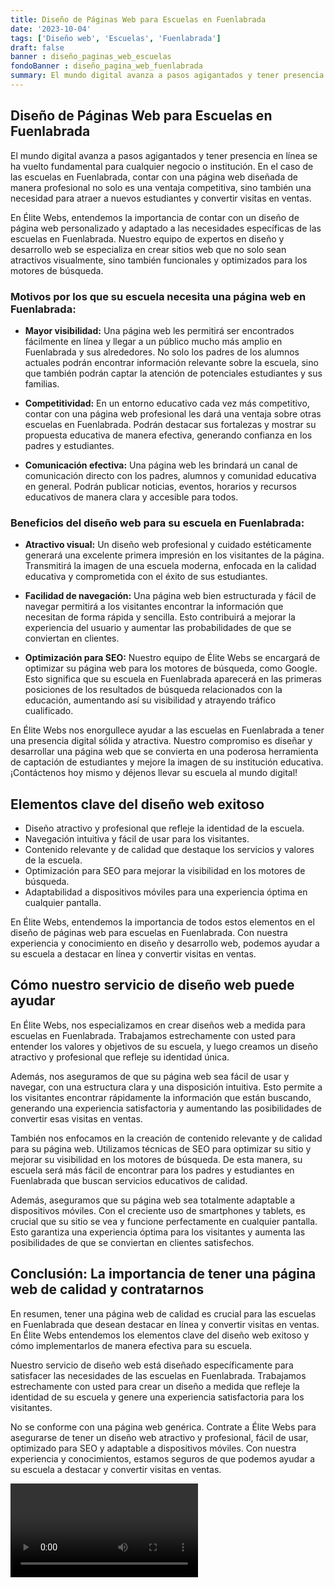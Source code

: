 ```yaml
---
title: Diseño de Páginas Web para Escuelas en Fuenlabrada
date: '2023-10-04'
tags: ['Diseño web', 'Escuelas', 'Fuenlabrada']
draft: false
banner : diseño_paginas_web_escuelas
fondoBanner : diseño_pagina_web_fuenlabrada
summary: El mundo digital avanza a pasos agigantados y tener presencia en línea se ha vuelto fundamental para cualquier negocio o institución. En el caso de las escuelas en Fuenlabrada, contar con una página web diseñada de manera profesional no solo es una ventaja competitiva, sino también una necesidad para atraer a nuevos estudiantes y convertir visitas en ventas.
---
```


## Diseño de Páginas Web para Escuelas en Fuenlabrada

El mundo digital avanza a pasos agigantados y tener presencia en línea se ha vuelto fundamental para cualquier negocio o institución. En el caso de las escuelas en Fuenlabrada, contar con una página web diseñada de manera profesional no solo es una ventaja competitiva, sino también una necesidad para atraer a nuevos estudiantes y convertir visitas en ventas.

En Élite Webs, entendemos la importancia de contar con un diseño de página web personalizado y adaptado a las necesidades específicas de las escuelas en Fuenlabrada. Nuestro equipo de expertos en diseño y desarrollo web se especializa en crear sitios web que no solo sean atractivos visualmente, sino también funcionales y optimizados para los motores de búsqueda.

### Motivos por los que su escuela necesita una página web en Fuenlabrada:

- **Mayor visibilidad:** Una página web les permitirá ser encontrados fácilmente en línea y llegar a un público mucho más amplio en Fuenlabrada y sus alrededores. No solo los padres de los alumnos actuales podrán encontrar información relevante sobre la escuela, sino que también podrán captar la atención de potenciales estudiantes y sus familias.

- **Competitividad:** En un entorno educativo cada vez más competitivo, contar con una página web profesional les dará una ventaja sobre otras escuelas en Fuenlabrada. Podrán destacar sus fortalezas y mostrar su propuesta educativa de manera efectiva, generando confianza en los padres y estudiantes.

- **Comunicación efectiva:** Una página web les brindará un canal de comunicación directo con los padres, alumnos y comunidad educativa en general. Podrán publicar noticias, eventos, horarios y recursos educativos de manera clara y accesible para todos.

### Beneficios del diseño web para su escuela en Fuenlabrada:

- **Atractivo visual:** Un diseño web profesional y cuidado estéticamente generará una excelente primera impresión en los visitantes de la página. Transmitirá la imagen de una escuela moderna, enfocada en la calidad educativa y comprometida con el éxito de sus estudiantes.

- **Facilidad de navegación:** Una página web bien estructurada y fácil de navegar permitirá a los visitantes encontrar la información que necesitan de forma rápida y sencilla. Esto contribuirá a mejorar la experiencia del usuario y aumentar las probabilidades de que se conviertan en clientes.

- **Optimización para SEO:** Nuestro equipo de Élite Webs se encargará de optimizar su página web para los motores de búsqueda, como Google. Esto significa que su escuela en Fuenlabrada aparecerá en las primeras posiciones de los resultados de búsqueda relacionados con la educación, aumentando así su visibilidad y atrayendo tráfico cualificado.

En Élite Webs nos enorgullece ayudar a las escuelas en Fuenlabrada a tener una presencia digital sólida y atractiva. Nuestro compromiso es diseñar y desarrollar una página web que se convierta en una poderosa herramienta de captación de estudiantes y mejore la imagen de su institución educativa. ¡Contáctenos hoy mismo y déjenos llevar su escuela al mundo digital!

<GifSeo />

<Cta />

## Elementos clave del diseño web exitoso

- Diseño atractivo y profesional que refleje la identidad de la escuela.
- Navegación intuitiva y fácil de usar para los visitantes.
- Contenido relevante y de calidad que destaque los servicios y valores de la escuela.
- Optimización para SEO para mejorar la visibilidad en los motores de búsqueda.
- Adaptabilidad a dispositivos móviles para una experiencia óptima en cualquier pantalla.

En Élite Webs, entendemos la importancia de todos estos elementos en el diseño de páginas web para escuelas en Fuenlabrada. Con nuestra experiencia y conocimiento en diseño y desarrollo web, podemos ayudar a su escuela a destacar en línea y convertir visitas en ventas.

## Cómo nuestro servicio de diseño web puede ayudar

En Élite Webs, nos especializamos en crear diseños web a medida para escuelas en Fuenlabrada. Trabajamos estrechamente con usted para entender los valores y objetivos de su escuela, y luego creamos un diseño atractivo y profesional que refleje su identidad única.

Además, nos aseguramos de que su página web sea fácil de usar y navegar, con una estructura clara y una disposición intuitiva. Esto permite a los visitantes encontrar rápidamente la información que están buscando, generando una experiencia satisfactoria y aumentando las posibilidades de convertir esas visitas en ventas.

También nos enfocamos en la creación de contenido relevante y de calidad para su página web. Utilizamos técnicas de SEO para optimizar su sitio y mejorar su visibilidad en los motores de búsqueda. De esta manera, su escuela será más fácil de encontrar para los padres y estudiantes en Fuenlabrada que buscan servicios educativos de calidad.

Además, aseguramos que su página web sea totalmente adaptable a dispositivos móviles. Con el creciente uso de smartphones y tablets, es crucial que su sitio se vea y funcione perfectamente en cualquier pantalla. Esto garantiza una experiencia óptima para los visitantes y aumenta las posibilidades de que se conviertan en clientes satisfechos.

## Conclusión: La importancia de tener una página web de calidad y contratarnos

En resumen, tener una página web de calidad es crucial para las escuelas en Fuenlabrada que desean destacar en línea y convertir visitas en ventas. En Élite Webs entendemos los elementos clave del diseño web exitoso y cómo implementarlos de manera efectiva para su escuela.

Nuestro servicio de diseño web está diseñado específicamente para satisfacer las necesidades de las escuelas en Fuenlabrada. Trabajamos estrechamente con usted para crear un diseño a medida que refleje la identidad de su escuela y genere una experiencia satisfactoria para los visitantes.

No se conforme con una página web genérica. Contrate a Élite Webs para asegurarse de tener un diseño web atractivo y profesional, fácil de usar, optimizado para SEO y adaptable a dispositivos móviles. Con nuestra experiencia y conocimientos, estamos seguros de que podemos ayudar a su escuela a destacar y convertir visitas en ventas.

<Video />

<CtaBot job='Escuelas' city='Fuenlabrada'/>

<Gmaps query='Fuenlabrada+españa+maps' />